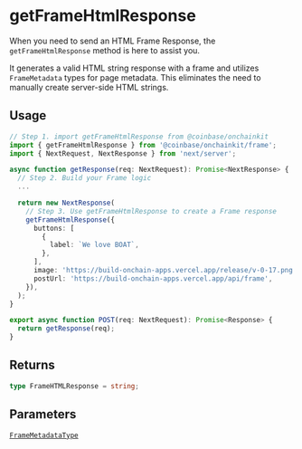 # getFrameHtmlResponse

When you need to send an HTML Frame Response, the `getFrameHtmlResponse` method is here to assist you.

It generates a valid HTML string response with a frame and utilizes `FrameMetadata` types for page metadata. This eliminates the need to manually create server-side HTML strings.

## Usage

```ts
// Step 1. import getFrameHtmlResponse from @coinbase/onchainkit
import { getFrameHtmlResponse } from '@coinbase/onchainkit/frame';
import { NextRequest, NextResponse } from 'next/server';

async function getResponse(req: NextRequest): Promise<NextResponse> {
  // Step 2. Build your Frame logic
  ...

  return new NextResponse(
    // Step 3. Use getFrameHtmlResponse to create a Frame response
    getFrameHtmlResponse({
      buttons: [
        {
          label: `We love BOAT`,
        },
      ],
      image: 'https://build-onchain-apps.vercel.app/release/v-0-17.png',
      postUrl: 'https://build-onchain-apps.vercel.app/api/frame',
    }),
  );
}

export async function POST(req: NextRequest): Promise<Response> {
  return getResponse(req);
}
```

## Returns

```ts
type FrameHTMLResponse = string;
```

## Parameters

[`FrameMetadataType`](/framekit/types#framemetadatatype)
